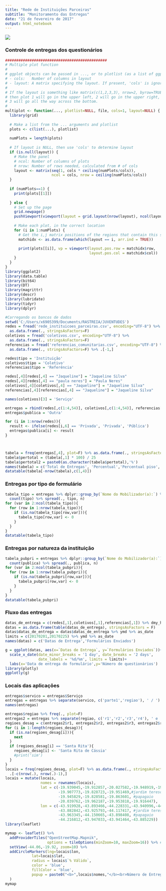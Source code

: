 ---
title: "Rede de Instituições Parceiras"
subtitle: "Monitoramento das Entregas"
date: "21 de fevereiro de 2017"
output: html_notebook
---

![](C:/Users/x6905399/Documents/RASTREIA/RastreiaLogo.png)

### Controle de entregas dos questionários

```{r, include=F}
##############################################
# Multiple plot function
#
# ggplot objects can be passed in ..., or to plotlist (as a list of ggplot objects)
# - cols:   Number of columns in layout
# - layout: A matrix specifying the layout. If present, 'cols' is ignored.
#
# If the layout is something like matrix(c(1,2,3,3), nrow=2, byrow=TRUE),
# then plot 1 will go in the upper left, 2 will go in the upper right, and
# 3 will go all the way across the bottom.
#
multiplot <- function(..., plotlist=NULL, file, cols=1, layout=NULL) {
  library(grid)
  
  # Make a list from the ... arguments and plotlist
  plots <- c(list(...), plotlist)
  
  numPlots = length(plots)
  
  # If layout is NULL, then use 'cols' to determine layout
  if (is.null(layout)) {
    # Make the panel
    # ncol: Number of columns of plots
    # nrow: Number of rows needed, calculated from # of cols
    layout <- matrix(seq(1, cols * ceiling(numPlots/cols)),
                     ncol = cols, nrow = ceiling(numPlots/cols))
  }
  
  if (numPlots==1) {
    print(plots[[1]])
    
  } else {
    # Set up the page
    grid.newpage()
    pushViewport(viewport(layout = grid.layout(nrow(layout), ncol(layout))))
    
    # Make each plot, in the correct location
    for (i in 1:numPlots) {
      # Get the i,j matrix positions of the regions that contain this subplot
      matchidx <- as.data.frame(which(layout == i, arr.ind = TRUE))
      
      print(plots[[i]], vp = viewport(layout.pos.row = matchidx$row,
                                      layout.pos.col = matchidx$col))
    }
  }
}
library(ggplot2)
library(data.table)
library(bit64)
library(DT)
library(magrittr)
library(descr)
library(lubridate)
library(tidyr)
library(dplyr)

#Carregando os bancos de dados
setwd('C:/Users/x6905399/Documents/RASTREIA/JUVENTUDES')
redes = fread('rede_instituicoes_parceiras.csv', encoding="UTF-8") %>% 
  as.data.frame(., stringsAsFactors=F)
coletivos = fread('coletivos.csv', encoding="UTF-8") %>% 
  as.data.frame(., stringsAsFactors=F)
referencias = fread('referencias_comunitarias.csv', encoding="UTF-8") %>% 
  as.data.frame(., stringsAsFactors=F) %>% .[-1,]

redes$tipo = 'Instituição'
coletivos$tipo = 'Coletivo'
referencias$tipo = 'Referência'

redes[,4][redes[,4] == "Jaqueline"] = "Jaqueline Silva"
redes[,4][redes[,4] == "paula neres"] = "Paula Neres"
coletivos[,4][coletivos[,4] == "Jaqueline"] = "Jaqueline Silva"
referencias[,4][referencias[,4] == "Jaqueline"] = "Jaqueline Silva"

names(coletivos)[3] = 'Serviço'
```

```{r, echo=F}
entregas = rbind(redes[,c(1:4,54)], coletivos[,c(1:4,54)], referencias[,c(1:4,21)])
entregas$publica = 'Outra'

for (i in 1:nrow(redes)){
  result <- ifelse(redes[i,6] == 'Privada', 'Privada', 'Pública')
  entregas$publica[i] <- result
}



tabela = freq(entregas[,4], plot=F) %>% as.data.frame(., stringsAsFactors=F)
tabela$pertotal = (tabela[,1] * 100) / 25
tabela$pertotal2 = paste0(as.character(tabela$pertotal),'%')
names(tabela) = c('Total de Entregas', 'Percentual','Percentual piso','Percentual do piso (25)')
datatable(tabela[-nrow(tabela),c(1,4)])
```

### Entregas por tipo de formulário

```{r, echo=FALSE}
tabela_tipo = entregas %>% dplyr::group_by(`Nome do Mobilizador(a):`) %>% 
  count(tipo) %>% spread(., tipo, n)
for (var in 2:ncol(tabela_tipo)){
  for (row in 1:nrow(tabela_tipo)){
    if (is.na(tabela_tipo[row,var])){
      tabela_tipo[row,var] <- 0
    }
  }
}
datatable(tabela_tipo)
```

### Entregas por natureza da instituição

```{r, echo=FALSE}
tabela_pubpri = entregas %>% dplyr::group_by(`Nome do Mobilizador(a):`) %>% 
  count(publica) %>% spread(., publica, n)
for (var in 2:ncol(tabela_pubpri)){
  for (row in 1:nrow(tabela_pubpri)){
    if (is.na(tabela_pubpri[row,var])){
      tabela_pubpri[row,var] <- 0
    }
  }
}
datatable(tabela_pubpri)
```

### Fluxo das entregas

```{r, echo=F, fig.width=9, fig.height=6}
datas_de_entrega = c(redes[,1],coletivos[,1],referencias[,1]) %>% dmy_hms %>% as_date
datas = as.data.frame(table(datas_de_entrega), stringsAsFactors = F)
datas$datas_de_entrega = datas$datas_de_entrega %>% ymd %>% as_date
limits = c(20170201,20170225) %>% ymd %>% as_date
names(datas) = c('Datas de Entrega','Formulários Enviados')

g = ggplot(datas, aes(x=`Datas de Entrega`, y=`Formulários Enviados`))+geom_line(lwd=1)+
  scale_x_date(date_minor_breaks = '1 day', date_breaks = '2 days',
               date_labels = '%d/%m', limits = limits)+
  labs(x='Data de entrega do formulário',y='Número de questionários')
library(plotly)
ggplotly(g)
```

### Locais das aplicações

```{r, include=FALSE}
entregas$servico = entregas$Serviço 
entregas = entregas %>% separate(servico, c('parte1','regiao'), ' / ')
names(entregas)

entregas$regiao %>% freq(., plot=F)
entregas2 = entregas %>% separate(regiao, c('r1','r2','r3','r4'), ' e ')
regioes_desag = c(entregas2$r1, entregas2$r2, entregas2$r3, entregas2$r4)
for (i in 1:length(regioes_desag)){
  if (is.na(regioes_desag[i])){
    next
  }  
  if (regioes_desag[i] == 'Santa Rita'){
    regioes_desag[i] <- 'Santa Rita de Cássia'
    #print('sim')
  }
}
locais = freq(regioes_desag, plot=F) %>% as.data.frame(., stringsAsFactors=F) %>%
  .[-c(nrow(.), nrow(.)-1),]
locais = mutate(locais,
                nomes = rownames(locais),
                lat = c(-19.939045,-19.912857,-20.027582,-19.948919,-19.764419,
                        -19.907773,-19.828723,-19.951469,#jardim teresópolis
                        -19.945829,-19.828581,-19.863601, #papagaio
                        -20.039762,-19.962187,-19.953818,-19.916447),
                lon = c(-43.919928,-43.893466,-44.228331,-43.940996,-44.145917,
                        -43.882842,-43.925793,-44.117417, #jardim teresópolis
                        -43.963345,-44.150665,-43.898408, #papagaio
                        -44.216812,-43.947033,-43.941464,-43.885229))
library(leaflet)
```

```{r, echo=FALSE, fig.width=9, fig.height=6}
mymap <- leaflet() %>% 
  addProviderTiles("OpenStreetMap.Mapnik",
                   options = tileOptions(minZoom=10, maxZoom=16)) %>% #"freeze" the mapwindow to max and min zoomlevel
  setView(-44.06,-19.92, zoom=10) %>%
  addCircleMarkers(lng=locais$lon,
            lat=locais$lat,
            radius = locais$`% Válido`,
            color = 'blue',
            fillColor = 'blue',
            popup = paste0("<b>",locais$nomes,"</b><br>Número de Entregas:<br><b>",locais$Frequência,"</b>")
  )
mymap
```


